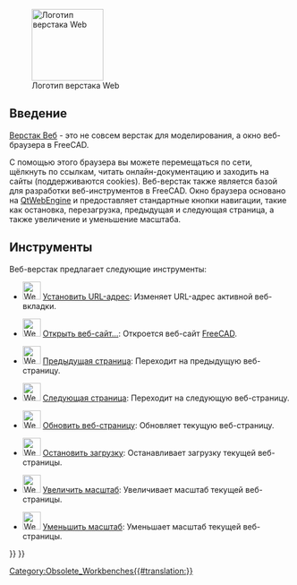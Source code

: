 <languages/>

{{Docnav
|
|
|IconL=
|IconR=
}}

{{VeryImportantMessage|После версии 0.21 '''верстак Веб''' в комплект программы больше не входит.}}

[[Image:Workbench_Web.svg|thumb|128px|Логотип верстака Web]]

<span id="Introduction"></span>
==Введение==

[[Web_Workbench/ru|Верстак Веб]] - это не совсем верстак для моделирования, а окно веб-браузера в FreeCAD.

С помощью этого браузера вы можете перемещаться по сети, щёлкнуть по ссылкам, читать онлайн-документацию и заходить на сайты (поддерживаются cookies). Веб-верстак также является базой для разработки веб-инструментов в FreeCAD. Окно браузера основано на [https://wiki.qt.io/QtWebEngine QtWebEngine] и предоставляет стандартные кнопки навигации, такие как остановка, перезагрузка, предыдущая и следующая страница, а также увеличение и уменьшение масштаба.

<span id="Tools"></span>
== Инструменты == 

Веб-верстак предлагает следующие инструменты:

* [[File:Web_BrowserSetURL.svg|32px]] [[Web_BrowserSetURL/ru|Установить URL-адрес]]: Изменяет URL-адрес активной веб-вкладки.

<div class="mw-translate-fuzzy">
* [[File:Web_OpenWebsite.svg|32px]] [[Web_OpenWebsite/ru|Открыть веб-сайт...]]: Откроется веб-сайт [https://freecadweb.org FreeCAD].
</div>

* [[File:Web_BrowserBack.svg|32px]] [[Web_BrowserBack/ru|Предыдущая страница]]: Переходит на предыдущую веб-страницу.

* [[File:Web_BrowserNext.svg|32px]] [[Web_BrowserNext/ru|Следующая страница]]: Переходит на следующую веб-страницу.

* [[File:Web_BrowserRefresh.svg|32px]] [[Web_BrowserRefresh/ru|Обновить веб-страницу]]: Обновляет текущую веб-страницу.

* [[File:Web_BrowserStop.svg|32px]] [[Web_BrowserStop/ru|Остановить загрузку]]: Останавливает загрузку текущей веб-страницы.

* [[File:Web_BrowserZoomIn.svg|32px]] [[Web_BrowserZoomIn/ru|Увеличить масштаб]]: Увеличивает масштаб текущей веб-страницы.

* [[File:Web_BrowserZoomOut.svg|32px]] [[Web_BrowserZoomOut/ru|Уменьшить масштаб]]: Уменьшает масштаб текущей веб-страницы.


{{Docnav
|
|
|IconL=
|IconR=
}}

{{Web Tools navi{{#translation:}}}}
{{Userdocnavi{{#translation:}}}}
[[Category:Obsolete_Workbenches{{#translation:}}]]